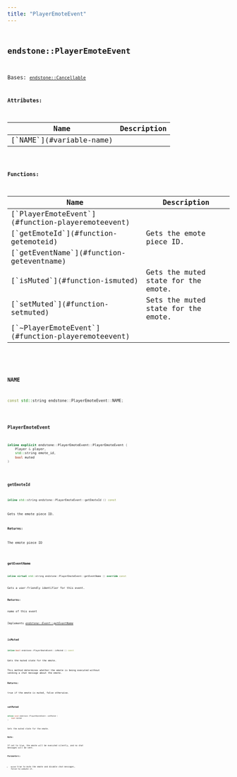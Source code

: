 ```yaml
---
title: "PlayerEmoteEvent"
---
```


## <code className="doc-symbol doc-symbol-class"/> endstone::PlayerEmoteEvent

Bases: [`endstone::Cancellable`](classendstone_1_1_cancellable.md)









**Attributes:**

<table>
<thead>
   <tr>
      <th>Name</th>
      <th>Description</th>
   </tr>
</thead>
<tbody>
<tr key="classendstone_1_1_player_emote_event_1a74ecb4319b65d01b406f8c591d3aff18">
    <td>[`NAME`](#variable-name)</td>
    <td></td>
</tr>
</tbody>
</table>






**Functions:**

<table>
<thead>
   <tr>
      <th>Name</th>
      <th>Description</th>
   </tr>
</thead>
<tbody>
<tr key="classendstone_1_1_player_emote_event_1ac2488935ceb6439496161cad234f16aa">
    <td>[`PlayerEmoteEvent`](#function-playeremoteevent)</td>
    <td></td>
</tr>
<tr key="classendstone_1_1_player_emote_event_1a3cdd5e160ee7f361ee4dd23cd94bf709">
    <td>[`getEmoteId`](#function-getemoteid)</td>
    <td>Gets the emote piece ID.</td>
</tr>
<tr key="classendstone_1_1_player_emote_event_1a79b81c6252a8a7036ddf04f4827edd40">
    <td>[`getEventName`](#function-geteventname)</td>
    <td></td>
</tr>
<tr key="classendstone_1_1_player_emote_event_1a44bd292db6e8d2326ac16126cadfcf1a">
    <td>[`isMuted`](#function-ismuted)</td>
    <td>Gets the muted state for the emote.</td>
</tr>
<tr key="classendstone_1_1_player_emote_event_1a8b3923ba2a6d0867d03ea8ec89ab299a">
    <td>[`setMuted`](#function-setmuted)</td>
    <td>Sets the muted state for the emote.</td>
</tr>
<tr key="classendstone_1_1_player_emote_event_1a197c850f0d19456039fa2371f4476ff6">
    <td>[`~PlayerEmoteEvent`](#function-playeremoteevent)</td>
    <td></td>
</tr>
</tbody>
</table>

### <code className="doc-symbol doc-symbol-variable"/> NAME

```cpp
const std::string endstone::PlayerEmoteEvent::NAME;
```


### <code className="doc-symbol doc-symbol-function"/> PlayerEmoteEvent

```cpp
inline explicit endstone::PlayerEmoteEvent::PlayerEmoteEvent (
    Player & player,
    std::string emote_id,
    bool muted
) 
```


### <code className="doc-symbol doc-symbol-function"/> getEmoteId

```cpp
inline std::string endstone::PlayerEmoteEvent::getEmoteId () const
```

Gets the emote piece ID.



**Returns:**

The emote piece ID 





        
### <code className="doc-symbol doc-symbol-function"/> getEventName

```cpp
inline virtual std::string endstone::PlayerEmoteEvent::getEventName () override const
```


Gets a user-friendly identifier for this event.




**Returns:**

name of this event 





        
Implements [*endstone::Event::getEventName*](classendstone_1_1_event.md#function-geteventname)

### <code className="doc-symbol doc-symbol-function"/> isMuted

```cpp
inline bool endstone::PlayerEmoteEvent::isMuted () const
```

Gets the muted state for the emote.

This method determines whether the emote is being executed without sending a chat message about the emote.




**Returns:**

true if the emote is muted, false otherwise. 





        
### <code className="doc-symbol doc-symbol-function"/> setMuted

```cpp
inline void endstone::PlayerEmoteEvent::setMuted (
    bool muted
) 
```

Sets the muted state for the emote.



**Note:**

If set to true, the emote will be executed silently, and no chat messages will be sent.




**Parameters:**


* `muted` true to mute the emote and disable chat messages, false to unmute it. 




        